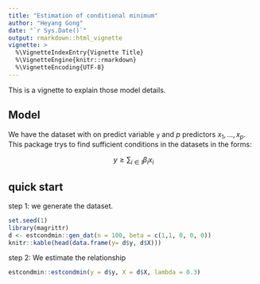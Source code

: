 ```yaml
---
title: "Estimation of conditional minimum"
author: "Heyang Gong"
date: "`r Sys.Date()`"
output: rmarkdown::html_vignette
vignette: >
  %\VignetteIndexEntry{Vignette Title}
  %\VignetteEngine{knitr::rmarkdown}
  %\VignetteEncoding{UTF-8}
---
```


This is a vignette to explain those model details.

## Model 

We have the dataset with on predict variable `y` and $p$ predictors $x_1,...,x_p$. This package trys to find sufficient conditions in the datasets in the forms:

$$y \geq \sum_{i \in I} \beta_i x_i$$

## quick start

step 1: we generate the dataset.

```r
set.seed(1)
library(magrittr)
d <- estcondmin::gen_dat(n = 100, beta = c(1,1, 0, 0, 0))
knitr::kable(head(data.frame(y= d$y, d$X)))
```


step 2: We estimate the relationship

```r
estcondmin::estcondmin(y = d$y, X = d$X, lambda = 0.3)
```




